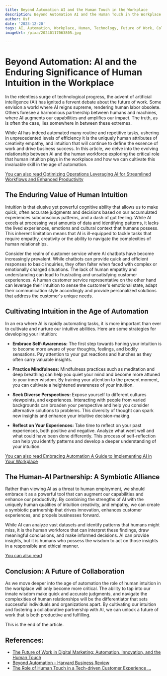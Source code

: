 ```yaml
---
title: Beyond Automation AI and the Human Touch in the Workplace
description: Beyond Automation AI and the Human Touch in the Workplace
author: Usf
date: '2023-12-20'
tags: AI, Automation, Workplace, Human, Technology, Future of Work, Collaboration
imageUrl: /pixa/20240117063805.jpg

---
```

# Beyond Automation: AI and the Enduring Significance of Human Intuition in the Workplace

In the  relentless  surge of technological progress, the advent  of artificial intelligence (AI) has ignited a fervent debate about the future of work. Some envision  a world where AI reigns supreme, rendering human labor obsolete. Others foresee a harmonious partnership between humans and machines, where AI augments our capabilities and  amplifies our impact. The truth, as is often the case, lies somewhere in between these extremes.

While AI has indeed automated many routine and repetitive tasks, ushering in unprecedented levels of efficiency it is the uniquely human attributes of creativity empathy, and intuition that  will continue to define the essence of work and drive business success.  In this article, we delve into  the evolving relationship between AI and the human workforce exploring the critical role that human intuition plays  in the workplace and how we can  cultivate  this invaluable skill in  the  age of automation.

[You can also read Optimizing Operations Leveraging  AI for Streamlined Workflows and Enhanced  Productivity](Optimizing%20Operations%20Leveraging%20AI%20for%20Streamlined%20Workflows%20and%20Enhanced%20Productivity)


## The Enduring Value  of Human Intuition

Intuition is that elusive yet powerful cognitive ability that allows us to make quick, often accurate judgments and decisions based on our accumulated experiences subconscious patterns,  and a dash of gut  feeling. While AI excels at  processing vast amounts of data and identifying patterns, it lacks the  lived experiences, emotions  and cultural context that humans possess. This inherent limitation  means  that AI is ill-equipped to tackle tasks  that require empathy, creativity or the ability to navigate the complexities of human  relationships.

Consider the realm of customer  service where AI  chatbots have become increasingly prevalent. While chatbots can provide quick and efficient responses  to basic inquiries, they often falter  when faced with complex or emotionally charged situations. The lack of human empathy and understanding can lead to frustrating and unsatisfying customer experiences. A human customer service representative on the other hand can leverage their intuition to sense the customer's emotional state, adapt their communication style accordingly and provide personalized solutions  that address the customer's  unique needs.

## Cultivating Intuition in the Age of Automation

In an era where AI is  rapidly automating  tasks, it is more important than  ever  to cultivate and nurture our  intuitive abilities. Here are some strategies for  developing your intuition:

- **Embrace Self-Awareness:** The first step towards honing  your intuition is to become more aware of your  thoughts,  feelings, and bodily sensations.  Pay attention to your gut reactions and hunches as  they often carry  valuable insights.

- **Practice Mindfulness:** Mindfulness  practices such as meditation and deep breathing can help you quiet your mind and become more  attuned to your inner wisdom. By training  your attention to  the present moment, you can cultivate a heightened awareness of your intuition.

- **Seek Diverse Perspectives:** Expose yourself to different cultures viewpoints, and experiences. Interacting with people from varied backgrounds can broaden your perspective and help you consider alternative solutions to problems. This diversity of thought  can spark new insights and enhance your intuitive decision-making.

- **Reflect on Your Experiences:** Take time to reflect on  your past experiences, both positive  and negative.  Analyze what went well and what could have been done differently. This process of self-reflection can help you identify patterns and develop a deeper understanding of your intuition.

[You can also read Embracing Automation A Guide to Implementing AI in Your Workplace](Embracing%20Automation%20A%20Guide%20to%20Implementing%20AI%20in%20Your%20Workplace)


## The Human-AI Partnership: A Symbiotic Alliance

Rather than viewing AI as a  threat to human employment, we should embrace it as a powerful tool that can augment our capabilities and enhance our productivity. By combining the strengths of AI with the uniquely human qualities of intuition creativity, and empathy, we can create a symbiotic partnership that drives innovation, enhances customer  experiences, and propels businesses forward.

While AI can analyze  vast datasets  and identify patterns that humans  might miss, it  is the human workforce  that can interpret these findings, draw meaningful conclusions, and make informed  decisions. AI can provide insights, but it is humans  who  possess the wisdom to act on those insights  in a responsible and  ethical manner.

[You can also read  ]()


## Conclusion: A Future of Collaboration

As we move deeper into the age  of automation the role  of human intuition in the  workplace will only become more critical. The ability  to tap into our innate wisdom make quick and accurate judgments, and navigate the complexities of human  relationships will be the differentiator that sets successful  individuals and organizations apart. By cultivating  our intuition and fostering  a collaborative partnership with AI, we can  unlock  a future of work that is both productive and fulfilling.


This is the end of the  article.

## References:
- [The Future of Work in Digital Marketing: Automation, Innovation, and the Human Touch](https://medium.com/@support_93697/the-future-of-work-in-digital-marketing-automation-innovation-and-the-human-touch-6b0856dc42cf)
- [Beyond Automation - Harvard Business Review](https://hbr.org/2015/06/beyond-automation)
- [The Role of Human Touch in a Tech-driven Customer Experience ...](https://www.technology-innovators.com/the-role-of-human-touch-in-a-tech-driven-customer-experience-era/)
